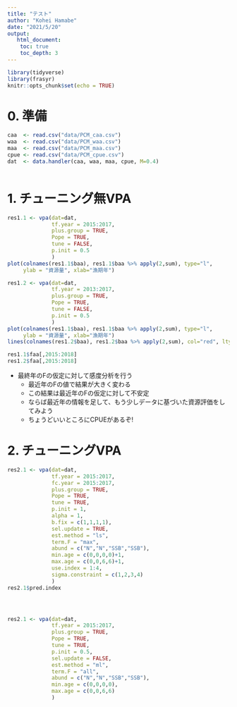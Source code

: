 ```yaml
---
title: "テスト"
author: "Kohei Hamabe"
date: "2021/5/20"
output:
   html_document:
    toc: true
    toc_depth: 3  
---
```


```r
library(tidyverse)
library(frasyr)
knitr::opts_chunk$set(echo = TRUE)
```

# 0. 準備

```r

caa  <- read.csv("data/PCM_caa.csv")
waa  <- read.csv("data/PCM_waa.csv")
maa  <- read.csv("data/PCM_maa.csv")
cpue <- read.csv("data/PCM_cpue.csv")
dat  <- data.handler(caa, waa, maa, cpue, M=0.4)
 
```


# 1. チューニング無VPA

```r

res1.1 <- vpa(dat=dat,
              tf.year = 2015:2017,
              plus.group = TRUE,
              Pope = TRUE,
              tune = FALSE,
              p.init = 0.5
              )
plot(colnames(res1.1$baa), res1.1$baa %>% apply(2,sum), type="l",
     ylab = "資源量", xlab="漁期年")

res1.2 <- vpa(dat=dat,
              tf.year = 2013:2017,
              plus.group = TRUE,
              Pope = TRUE,
              tune = FALSE,
              p.init = 0.5
              )
plot(colnames(res1.1$baa), res1.1$baa %>% apply(2,sum), type="l",
     ylab = "資源量", xlab="漁期年")
lines(colnames(res1.2$baa), res1.2$baa %>% apply(2,sum), col="red", lty=3)

res1.1$faa[,2015:2018]
res1.2$faa[,2015:2018]

```

- 最終年のFの仮定に対して感度分析を行う
  - 最近年のFの値で結果が大きく変わる
  - この結果は最近年のFの仮定に対して不安定
  - ならば最近年の情報を足して、もう少しデータに基づいた資源評価をしてみよう
  - ちょうどいいところにCPUEがあるぞ!


# 2. チューニングVPA

```r

res2.1 <- vpa(dat=dat,
              tf.year = 2015:2017,
              fc.year = 2015:2017,
              plus.group = TRUE,
              Pope = TRUE,
              tune = TRUE,
              p.init = 1,
              alpha = 1,
              b.fix = c(1,1,1,1),
              sel.update = TRUE,
              est.method = "ls",
              term.F = "max",
              abund = c("N","N","SSB","SSB"),
              min.age = c(0,0,0,0)+1,
              max.age = c(0,0,6,6)+1,
              use.index = 1:4,
              sigma.constraint = c(1,2,3,4)
              )
res2.1$pred.index




res2.1 <- vpa(dat=dat,
              tf.year = 2015:2017,
              plus.group = TRUE,
              Pope = TRUE,
              tune = TRUE,
              p.init = 0.5,
              sel.update = FALSE,
              est.method = "ml",
              term.F = "all",
              abund = c("N","N","SSB","SSB"),
              min.age = c(0,0,0,0),
              max.age = c(0,0,6,6)
              )

```


